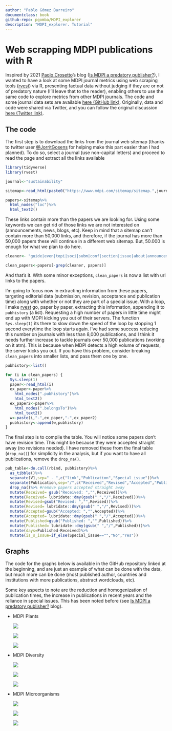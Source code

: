 ```yaml
---
author: "Pablo Gómez Barreiro"
documentclass: book
github-repo: pgomba/MDPI_explorer
description: "MDPI_explorer. Tutorial"
---
```


# Web scrapping MDPI publications with R {.unnumbered}

Inspired by 2021 [Paolo Crosetto](https://twitter.com/PaoloCrosetto)'s blog ([Is MDPI a predatory publisher?](https://paolocrosetto.wordpress.com/2021/04/12/is-mdpi-a-predatory-publisher/)), I wanted to have a look at some MDPI journal metrics using web scraping tools ([rvest](https://rvest.tidyverse.org/)) via R, presenting factual data without judging if they are or not of predatory nature (I'll leave that to the reader), enabling others to use the same code to explore metrics from other MDPI journals. The code and some journal data sets are available [here (GitHub link)](https://github.com/pgomba/MDPI_explorer). Originally, data and code were shared via Twitter, and you can follow the original discussion [here (Twitter link)](https://twitter.com/pagomba/status/1597157180394074115?s=20&t=12SZ_JLeZkUK0WGF6lmM3A).

## The code

The first step is to download the links from the journal web sitemap (thanks to twitter user [\@JorritGosens](https://twitter.com/JorritGosens) for helping make this part easier than I had planned). To do so, select a journal (use non-capital letters) and proceed to read the page and extract all the links available

```r

library(tidyverse)
library(rvest)

journal<-"sustainability"

sitemap<-read_html(paste0("https://www.mdpi.com/sitemap/sitemap.",journal,".xml"))

papers<-sitemap%>%
  html_nodes("loc")%>%
  html_text2()

```

These links contain more than the papers we are looking for. Using some keywords we can get rid of those links we are not interested on (announcements, news, blogs, etc). Keep in mind that a sitemap can't contain more than 50,000 links, and therefore, if the journal has more than 50,000 papers these will continue in a different web sitemap. But, 50.000 is enough for what we plan to do here.

```r

cleaner<- "guide|even|topi|soci|subm|conf|section|issue|about|announcements|awa|indexing|instructions|apc|history|detailed_instructions|edit|imprint|toc-alert|stats|most_cited"

clean_papers<-papers[-grep(cleaner, papers)]
```

And that's it. With some minor exceptions, `clean_papers` is now a list with url links to the papers.

I'm going to focus now in extracting information from these papers, targeting editorial data (submission, revision, acceptance and publication time) along with whether or not they are part of a special issue. With a loop, I make [rvest](https://rvest.tidyverse.org/) go, paper by paper, extracting this information, appending it to `pubhistory` (a list). Requesting a high number of papers in little time might end up with MDPI kicking you out of their servers. The function `Sys.sleep(1)` its there to slow down the speed of the loop by stopping 1 second everytime the loop starts again. I've had some success reducing this number on journals with less than 8,000 publications, and I think it needs further increase to tackle journals over 50,000 publications (working on it atm). This is because when MDPI detects a high volume of requests, the server kicks you out. If you have this problem, consider breaking `clean_papers` into smaller lists, and pass them one by one.

```r

pubhistory<-list() 

for (i in clean_papers) {
  Sys.sleep(1)
  paper<-read_html(i)
  ex_paper<-paper%>%
    html_nodes(".pubhistory")%>%
    html_text2()
  ex_paper2<-paper%>%
    html_nodes(".belongsTo")%>%
    html_text2()
  w<-paste(i,"-",ex_paper,"-",ex_paper2)
  pubhistory<-append(w,pubhistory)
}
```

The final step is to compile the table. You will notice some papers don't have revision time. This might be because they were accepted straight away (no revisions needed). I have removed these from the final table (`drop_na()`) for simplicity in the analysis, but if you want to have all publications, remove the `drop_na()`.

```r

pub_table<-do.call(rbind, pubhistory)%>%
  as_tibble()%>%
  separate(V1,sep=" - ",c("link","Publication","Special_issue"))%>%
  separate(Publication,sep="/",c("Received","Revised","Accepted","Published"))%>%
  drop_na()%>% #remove papers accepted straight away
  mutate(Received= gsub("Received: ","",Received))%>%
  mutate(Received= lubridate::dmy(gsub(" ","/",Received)))%>%
  mutate(Revised=gsub("Revised: ","",Revised))%>%
  mutate(Revised= lubridate::dmy(gsub(" ","/",Revised)))%>%
  mutate(Accepted=gsub("Accepted: ","",Accepted))%>%
  mutate(Accepted= lubridate::dmy(gsub(" ","/",Accepted)))%>%
  mutate(Published=gsub("Published: ","",Published))%>%
  mutate(Published= lubridate::dmy(gsub(" ","/",Published)))%>%
  mutate(days=Published-Received)%>%
  mutate(is_s_issue=if_else(Special_issue=="","No","Yes"))
```

## Graphs

The code for the graphs below is available in the GitHub repository linked at the beginning, and are just an example of what can be done with the data, but much more can be done (most published author, countries and institutions with more publications, abstract wordclouds, etc).

Some key aspects to note are the reduction and homogenization of publication times, the increase in publications in recent years and the reliance in special issues. This has been noted before (see [Is MDPI a predatory publisher?](https://paolocrosetto.wordpress.com/2021/04/12/is-mdpi-a-predatory-publisher/) blog).

-   MDPI Plants

    ![](images/summary_graph.png)

    ![](images/average_graph.png)

    ![](images/proportion_graph.png)

-   MDPI Diversity

    ![](images/summary_graph-01.png)

    ![](images/average_graph-01.png)

    ![](images/proportion_graph-01.png)

-   MDPI Microorganisms

    ![](images/summary_graph-02.png)

    ![](images/average_graph-02.png)

    ![](images/proportion_graph-02.png)
